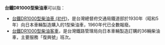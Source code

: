 '''台鐵DR1000型柴油車'''可以指：
*[[台鐵DR1000型柴油車_(初代)|台鐵DR1000型柴油車 (初代)]]，是台灣總督府交通局鐵道部於1930年（昭和5年）向日本車輛製造購入的{{lang|ja|キハ}}1型柴油車，1960年代已全數報廢。
*[[台鐵DR1000型柴油客車|台鐵DR1000型柴油客車]]，是台灣鐵路管理局向日本車輛製造訂購的36輛柴油車，主要服務「復興號」班次。
{{disambig|cat=中文非中文混合名称消歧义}}